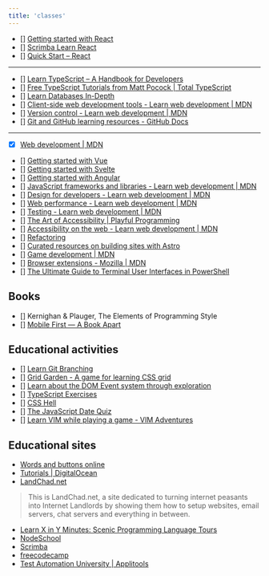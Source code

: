 ```yaml
---
title: 'classes'
---
```



<GlobalLayout path={url} headings={getHeadings()}>

- [] [Getting started with React](https://developer.mozilla.org/en-US/docs/Learn_web_development/Core/Frameworks_libraries/React_getting_started)
- [] [Scrimba Learn React](https://scrimba.com/learn-react-c0e?via=mdn)
- [] [Quick Start – React](https://react.dev/learn)

---

- [] [Learn TypeScript – A Handbook for Developers](https://www.freecodecamp.org/news/learn-typescript-with-react-handbook/)
- [] [Free TypeScript Tutorials from Matt Pocock | Total TypeScript](https://www.totaltypescript.com/tutorials)
- [] [Learn Databases In-Depth](https://www.freecodecamp.org/news/learn-databases-in-depth/)
- [] [Client-side web development tools - Learn web development | MDN](https://developer.mozilla.org/en-US/docs/Learn_web_development/Extensions/Client-side_tools)
- [] [Version control - Learn web development | MDN](https://developer.mozilla.org/en-US/docs/Learn_web_development/Core/Version_control)
- [] [Git and GitHub learning resources - GitHub Docs](https://docs.github.com/en/get-started/start-your-journey/git-and-github-learning-resources)

---

- [x] [Web development | MDN](https://developer.mozilla.org/en-US/docs/Learn_web_development)
- [] [Getting started with Vue](https://developer.mozilla.org/en-US/docs/Learn_web_development/Core/Frameworks_libraries/Vue_getting_started)
- [] [Getting started with Svelte](https://developer.mozilla.org/en-US/docs/Learn_web_development/Core/Frameworks_libraries/Svelte_getting_started)
- [] [Getting started with Angular](https://developer.mozilla.org/en-US/docs/Learn_web_development/Core/Frameworks_libraries/Angular_getting_started)
- [] [JavaScript frameworks and libraries - Learn web development | MDN](https://developer.mozilla.org/en-US/docs/Learn_web_development/Core/Frameworks_libraries)
- [] [Design for developers - Learn web development | MDN](https://developer.mozilla.org/en-US/docs/Learn_web_development/Core/Design_for_developers)
- [] [Web performance - Learn web development | MDN](https://developer.mozilla.org/en-US/docs/Learn_web_development/Extensions/Performance)
- [] [Testing - Learn web development | MDN](https://developer.mozilla.org/en-US/docs/Learn_web_development/Extensions/Testing)
- [] [The Art of Accessibility | Playful Programming](https://playfulprogramming.com/collections/art-of-accessibility)
- [] [Accessibility on the web - Learn web development | MDN](https://developer.mozilla.org/en-US/docs/Learn_web_development/Core/Accessibility)
- [] [Refactoring](https://refactoring.com/)
- [] [Curated resources on building sites with Astro](https://github.com/one-aalam/awesome-astro)
- [] [Game development | MDN](https://developer.mozilla.org/en-US/docs/Games)
- [] [Browser extensions - Mozilla | MDN](https://developer.mozilla.org/en-US/docs/Mozilla/Add-ons/WebExtensions)
- [] [The Ultimate Guide to Terminal User Interfaces in PowerShell](https://blog.ironmansoftware.com/tui-powershell/)

## Books

- [] Kernighan & Plauger, The Elements of Programming Style
- [] [Mobile First — A Book Apart](https://mobile-first.abookapart.com/)

## Educational activities

- [] [Learn Git Branching](https://learngitbranching.js.org/)
- [] [Grid Garden - A game for learning CSS grid](https://cssgridgarden.com/)
- [] [Learn about the DOM Event system through exploration](https://domevents.dev/)
- [] [TypeScript Exercises](https://typescript-exercises.github.io/)
- [] [CSS Hell](https://csshell.com/)
- [] [The JavaScript Date Quiz](https://jsdate.wtf/)
- [] [Learn VIM while playing a game - VIM Adventures](https://vim-adventures.com/)

## Educational sites

- [Words and buttons online](https://wordsandbuttons.online/index.html)
- [Tutorials | DigitalOcean](https://www.digitalocean.com/community/tutorials)
- [LandChad.net](https://landchad.net/)
> This is LandChad.net, a site dedicated to turning internet peasants into Internet Landlords by showing them how to setup websites, email servers, chat servers and everything in between.
- [Learn X in Y Minutes: Scenic Programming Language Tours](https://learnxinyminutes.com/)
- [NodeSchool](https://nodeschool.io/)
- [Scrimba](https://v2.scrimba.com/home?via=mdn)
- [freecodecamp](https://www.freecodecamp.org/)
- [Test Automation University | Applitools](https://testautomationu.applitools.com/)

</GlobalLayout>